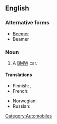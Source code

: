 {{also|beamer}}
==English==

===Alternative forms===
* [[Beemer]]
* Beamer

===Noun===
{{en-noun}}

# {{slang}} A [[BMW]] car.

====Translations====
{{trans-top|slang term for a BMW car or motorcycle}}
* Finnish: {{t+|fi|bemari}},  {{t|fi|bemu}}
* French: {{qualifier|colloquial}} {{t+|fr|BM|f}}
{{trans-mid}}
* Norwegian: {{t-|no|beamer|m}}
* Russian: {{t+|ru|бумер|m}}
{{trans-bottom}}

[[Category:Automobiles]]